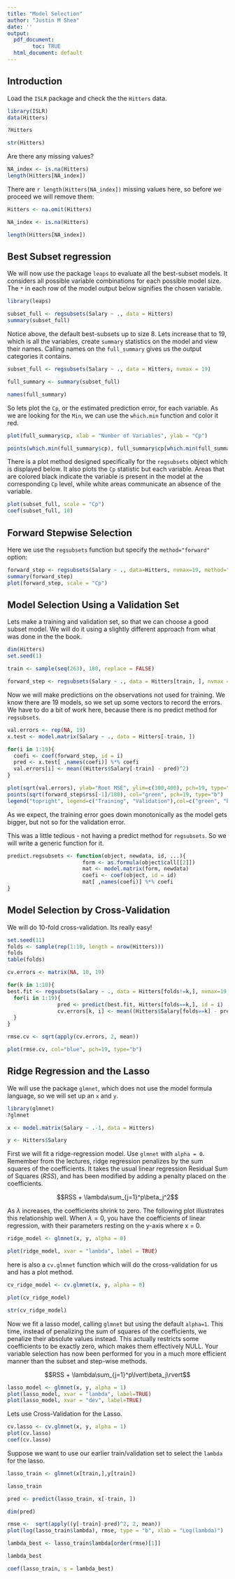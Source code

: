 ```yaml
---
title: "Model Selection"
author: "Justin M Shea"
date: ''
output:
  pdf_document:
        toc: TRUE
  html_document: default
---
```


\newpage

## Introduction
Load the `ISLR` package and check the the `Hitters` data.

```r
library(ISLR)
data(Hitters)
```
```r
?Hitters
```
```r
str(Hitters)
```

Are there any missing values?

```r
NA_index <- is.na(Hitters)
length(Hitters[NA_index])
```

There are `r length(Hitters[NA_index])` missing values here, so before we proceed we will remove them:

```r
Hitters <- na.omit(Hitters)

NA_index <- is.na(Hitters)

length(Hitters[NA_index])
```

## Best Subset regression

We will now use the package `leaps` to evaluate all the best-subset models.
It considers all possible variable combinations for each possible model size.
The `*` in each row of the model output below signifies the chosen variable.

```r
library(leaps)

subset_full <- regsubsets(Salary ~ ., data = Hitters)
summary(subset_full)
```

Notice above, the default best-subsets up to size 8.
Lets increase that to 19, which is all the variables, create `summary` statistics on the model and view their names. Calling names on the `full_summary` gives us the output categories it contains.

```r
subset_full <- regsubsets(Salary ~ ., data = Hitters, nvmax = 19)

full_summary <- summary(subset_full)

names(full_summary)
```

So lets plot the `Cp`, or the estimated prediction error, for each variable. As we are looking for the `Min`, we can use the `which.min` function and color it red.

```r
plot(full_summary$cp, xlab = "Number of Variables", ylab = "Cp")

points(which.min(full_summary$cp), full_summary$cp[which.min(full_summary$cp)], pch = 20, col = "red")
```

There is a plot method designed specifically for the `regsubsets`  object which is displayed below. It also plots the `Cp` statistic but each variable. Areas that are colored black indicate the variable is present in the model at the corresponding `Cp` level, while white areas communicate an absence of the variable.

```r
plot(subset_full, scale = "Cp")
coef(subset_full, 10)
```



## Forward Stepwise Selection

Here we use the `regsubsets` function but specify the `method="forward"` option:

```r
forward_step <- regsubsets(Salary ~ ., data=Hitters, nvmax=19, method="forward")
summary(forward_step)
plot(forward_step, scale = "Cp")
```

## Model Selection Using a Validation Set

Lets make a training and validation set, so that we can choose a good subset model. We will do it using a slightly different approach from what was done in the the book.

```r
dim(Hitters)
set.seed(1)

train <- sample(seq(263), 180, replace = FALSE)

forward_step <- regsubsets(Salary ~ ., data = Hitters[train, ], nvmax = 19, method = "forward")
```

Now we will make predictions on the observations not used for training. We know there are 19 models, so we set up some vectors to record the errors. We have to do a bit of work here, because there is no predict method for `regsubsets`.

```r
val.errors <- rep(NA, 19)
x.test <- model.matrix(Salary ~ ., data = Hitters[-train, ]) 

for(i in 1:19){
  coefi <- coef(forward_step, id = i)
  pred <- x.test[ ,names(coefi)] %*% coefi
  val.errors[i] <- mean((Hitters$Salary[-train] - pred)^2)
}

plot(sqrt(val.errors), ylab="Root MSE", ylim=c(300,400), pch=19, type="b")
points(sqrt(forward_step$rss[-1]/180), col="green", pch=19, type="b")
legend("topright", legend=c("Training", "Validation"),col=c("green", "black"), pch=19)
```

As we expect, the training error goes down monotonically as the model gets bigger, but not so for the validation error.

This was a little tedious - not having a predict method for `regsubsets`. So we will write a generic function for it.
```r
predict.regsubsets <- function(object, newdata, id, ...){
                        form <- as.formula(object$call[[2]])
                        mat <- model.matrix(form, newdata)
                        coefi <- coef(object, id = id)
                        mat[ ,names(coefi)] %*% coefi
}

```


## Model Selection by Cross-Validation
 

We will do 10-fold cross-validation. Its really easy!

```r
set.seed(11)
folds <- sample(rep(1:10, length = nrow(Hitters)))
folds
table(folds)

cv.errors <- matrix(NA, 10, 19)

for(k in 1:10){
best.fit <- regsubsets(Salary ~ ., data = Hitters[folds!=k,], nvmax=19, method="forward")
  for(i in 1:19){
                pred <- predict(best.fit, Hitters[folds==k,], id = i)
                cv.errors[k, i] <- mean((Hitters$Salary[folds==k] - pred)^2)
  }
}

rmse.cv <- sqrt(apply(cv.errors, 2, mean))

plot(rmse.cv, col="blue", pch=19, type="b")
```


## Ridge Regression and the Lasso
 
We will use the package `glmnet`, which does not use the model formula language, so we will set up an `x` and `y`.

```r
library(glmnet)
?glmnet

x <- model.matrix(Salary ~ .-1, data = Hitters) 

y <- Hitters$Salary
```

First we will fit a ridge-regression model. Use `glmnet` with `alpha = 0`. Remember from the lectures, ridge regression penalizes by the sum squares of the coefficients. It takes the usual linear regression Residual Sum of Squares ($RSS$), and has been modified by adding a penalty placed on the coefficients.

$$RSS + \lambda\sum_{j=1}^p\beta_j^2$$


As $\lambda$ increases, the coefficients shrink to zero. The following plot illustrates this relationship well. When $\lambda = 0$, you have the coefficients of linear regression, with their parameters resting on the y-axis where x = 0.

```r
ridge_model <- glmnet(x, y, alpha = 0)

plot(ridge_model, xvar = "lambda", label = TRUE)
```
here is also a `cv.glmnet` function which will do the cross-validation for us and has a plot method.

```r
cv_ridge_model <- cv.glmnet(x, y, alpha = 0)

plot(cv_ridge_model)

str(cv_ridge_model)
```

Now we fit a lasso model, calling `glmnet` but using the default `alpha=1`.
This time, instead of penalizing the sum of squares of the coefficients,
we penalize their absolute values instead. This actually restricts some coefficients to be exactly zero, which makes them effectively NULL.
Your variable selection has now been performed for you in a much more efficient manner than the subset and step-wise methods.

$$RSS + \lambda\sum_{j=1}^p\lvert\beta_j\rvert$$

```r
lasso_model <- glmnet(x, y, alpha = 1)
plot(lasso_model, xvar = "lambda", label=TRUE)
plot(lasso_model, xvar = "dev", label=TRUE)
```

Lets use Cross-Validation for the Lasso.

```r
cv.lasso <- cv.glmnet(x, y, alpha = 1)
plot(cv.lasso)
coef(cv.lasso)
```

Suppose we want to use our earlier train/validation set to select the `lambda` for the lasso.
 
```r
lasso_train <- glmnet(x[train,],y[train])

lasso_train

pred <- predict(lasso_train, x[-train, ])

dim(pred)
```

```r
rmse <-  sqrt(apply((y[-train]-pred)^2, 2, mean))
plot(log(lasso_train$lambda), rmse, type = "b", xlab = "Log(lambda)")
```

```r
lambda_best <- lasso_train$lambda[order(rmse)[1]]

lambda_best

coef(lasso_train, s = lambda_best)
```
